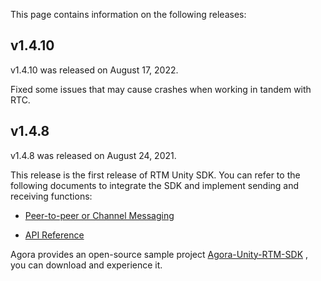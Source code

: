 <PlatformWrapper platform="unity">

This page contains information on the following releases:

## v1.4.10
v1.4.10 was released on August 17, 2022.

Fixed some issues that may cause crashes when working in tandem with RTC.

## v1.4.8
v1.4.8 was released on August 24, 2021.

This release is the first release of RTM Unity SDK. You can refer to the following documents to integrate the SDK and implement <Vg k="SIG"/> sending and receiving functions:

- [Peer-to-peer or Channel Messaging](../get-started/get-started-sdk)

- [API Reference](https://docs.agora.io/en/Real-time-Messaging/API%20Reference/RTM_unity/index.html)

Agora provides an open-source sample project [Agora-Unity-RTM-SDK](https://github.com/AgoraIO-Community/Agora-Unity-RTM-SDK/) , you can download and experience it.

</PlatformWrapper>